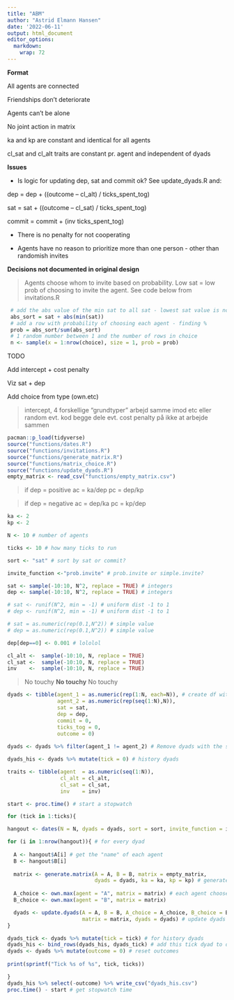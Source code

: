 ```yaml
---
title: "ABM"
author: "Astrid Elmann Hansen"
date: '2022-06-11'
output: html_document
editor_options: 
  markdown: 
    wrap: 72
---
```

**Format**

All agents are connected

Friendships don't deteriorate

Agents can't be alone

No joint action in matrix

ka and kp are constant and identical for all agents

cl_sat and cl_alt traits are constant pr. agent and independent of dyads


**Issues**

 -   Is logic for updating dep, sat and commit ok? See update_dyads.R
     and:

dep = dep + ((outcome -- cl_alt) / ticks_spent_tog)

sat = sat + ((outcome -- cl_sat) / ticks_spent_tog)

commit = commit + (inv  ticks_spent_tog)

 -   There is no penalty for not cooperating

 -   Agents have no reason to prioritize more than one person - other
     than randomish invites


**Decisions not documented in original design**

> Agents choose whom to invite based on probability. Low sat = low prob
> of choosing to invite the agent. See code below from invitations.R

```r
 # add the abs value of the min sat to all sat - lowest sat value is now 0
 abs_sort = sat + abs(min(sat))
 # add a row with probability of choosing each agent - finding %
 prob = abs_sort/sum(abs_sort) 
 # 1 random number between 1 and the number of rows in choice
 n <- sample(x = 1:nrow(choice), size = 1, prob = prob) 
```

TODO 

Add intercept + cost penalty 

Viz sat + dep 

Add choice from type (own.etc)

> intercept, 4 forskellige "grundtyper" arbejd samme imod etc eller
> random evt. kod begge dele evt. cost penalty på ikke at arbejde sammen



```r
pacman::p_load(tidyverse)
source("functions/dates.R")
source("functions/invitations.R")
source("functions/generate_matrix.R")
source("functions/matrix_choice.R")
source("functions/update_dyads.R")
empty_matrix <- read_csv("functions/empty_matrix.csv")
```

>if dep = positive 
>ac = ka/dep 
>pc = dep/kp

>if dep = negative 
>ac = dep/ka 
>pc = kp/dep

```r
ka <- 2
kp <- 2

N <- 10 # number of agents

ticks <- 10 # how many ticks to run

sort <- "sat" # sort by sat or commit?

invite_function <-"prob.invite" # prob.invite or simple.invite?

```

```r
sat <- sample(-10:10, N^2, replace = TRUE) # integers 
dep <- sample(-10:10, N^2, replace = TRUE) # integers 

# sat <- runif(N^2, min = -1) # uniform dist -1 to 1
# dep <- runif(N^2, min = -1) # uniform dist -1 to 1

# sat = as.numeric(rep(0.1,N^2)) # simple value
# dep = as.numeric(rep(0.1,N^2)) # simple value

dep[dep==0] <- 0.001 # lololol
```

```r
cl_alt <-  sample(-10:10, N, replace = TRUE)
cl_sat <-  sample(-10:10, N, replace = TRUE)
inv    <-  sample(-10:10, N, replace = TRUE)
```

> No touchy
**No touchy**
> No touchy

```r
dyads <- tibble(agent_1 = as.numeric(rep(1:N, each=N)), # create df with dyads and inital values
                agent_2 = as.numeric(rep(seq(1:N),N)),
                sat = sat,
                dep = dep,
                commit = 0,
                ticks_tog = 0,
                outcome = 0)
  
dyads <- dyads %>% filter(agent_1 != agent_2) # Remove dyads with the same agent twice

dyads_his <- dyads %>% mutate(tick = 0) # history dyads
```

```r
traits <- tibble(agent  = as.numeric(seq(1:N)),
                 cl_alt = cl_alt,
                 cl_sat = cl_sat,
                 inv    = inv)
```

```r
start <- proc.time() # start a stopwatch

for (tick in 1:ticks){

hangout <- dates(N = N, dyads = dyads, sort = sort, invite_function = invite_function) # set up date pairs

for (i in 1:nrow(hangout)){ # for every dyad
  
  A <- hangout$A[i] # get the "name" of each agent
  B <- hangout$B[i]
  
  matrix <- generate.matrix(A = A, B = B, matrix = empty_matrix, 
                            dyads = dyads, ka = ka, kp = kp) # generate matrix
  
  A_choice <- own.max(agent = "A", matrix = matrix) # each agent chooses
  B_choice <- own.max(agent = "B", matrix = matrix)

  dyads <- update.dyads(A = A, B = B, A_choice = A_choice, B_choice = B_choice, 
                        matrix = matrix, dyads = dyads) # update dyads with new outcomes, tick_tog, sat and dep
}

dyads_tick <- dyads %>% mutate(tick = tick) # for history dyads
dyads_his <- bind_rows(dyads_his, dyads_tick) # add this tick dyad to dyad_his
dyads <- dyads %>% mutate(outcome = 0) # reset outcomes
  
print(sprintf("Tick %s of %s", tick, ticks))

}
dyads_his %>% select(-outcome) %>% write_csv("dyads_his.csv")
proc.time() - start # get stopwatch time
```
